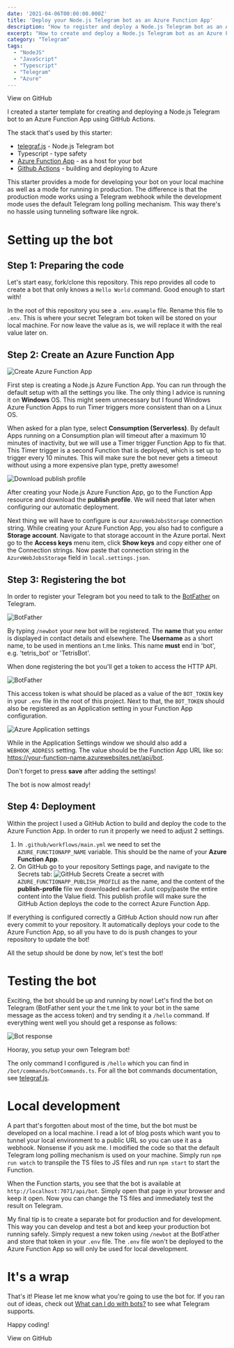 ```yaml
---
date: '2021-04-06T00:00:00.000Z'
title: 'Deploy your Node.js Telegram bot as an Azure Function App'
description: "How to register and deploy a Node.js Telegram bot as an Azure Function App"
excerpt: "How to create and deploy a Node.js Telegram bot as an Azure Function App using GitHub Actions, and how to develop the bot in a local development environment..."
category: "Telegram"
tags:
  - "NodeJS"
  - "JavaScript"
  - "Typescript"
  - "Telegram"
  - "Azure"
---
```



<GithubButton to="https://github.com/marcveens/telegram-bot-nodejs-azure-function-starter">View on GitHub</GithubButton>

I created a starter template for creating and deploying a Node.js Telegram bot to an Azure Function App using GitHub Actions. 

The stack that's used by this starter: 
- <a href="https://telegraf.js.org/" target="_blank" rel="noopener noreferrer">telegraf.js</a> - Node.js Telegram bot
- Typescript - type safety
- <a href="https://docs.microsoft.com/en-us/azure/azure-functions/" target="_blank" rel="noopener noreferrer">Azure Function App</a> - as a host for your bot
- <a href="https://github.com/features/actions" target="_blank" rel="noopener noreferrer">Github Actions</a> - building and deploying to Azure

This starter provides a mode for developing your bot on your local machine as well as a mode for running in production. The difference is that the production mode works using a Telegram webhook while the development mode uses the default Telegram long polling mechanism. This way there's no hassle using tunneling software like ngrok. 

# Setting up the bot
## Step 1: Preparing the code
Let's start easy, fork/clone this repository. This repo provides all code to create a bot that only knows a `Hello World` command. Good enough to start with! 

In the root of this repository you see a `.env.example` file. Rename this file to `.env`. This is where your secret Telegram bot token will be stored on your local machine. For now leave the value as is, we will replace it with the real value later on. 

## Step 2: Create an Azure Function App
![Create Azure Function App](/media/telegram-bot/create-function-app.jpg)

First step is creating a Node.js Azure Function App. You can run through the default setup with all the settings you like. The only thing I advice is running it on __Windows__ OS. This might seem unnecessary but I found Windows Azure Function Apps to run Timer triggers more consistent than on a Linux OS. 

When asked for a plan type, select __Consumption (Serverless)__. By default Apps running on a Consumption plan will timeout after a maximum 10 minutes of inactivity, but we will use a Timer trigger Function App to fix that. This Timer trigger is a second Function that is deployed, which is set up to trigger every 10 minutes. This will make sure the bot never gets a timeout without using a more expensive plan type, pretty awesome! 

![Download publish profile](/media/telegram-bot/publish-profile.jpg)

After creating your Node.js Azure Function App, go to the Function App resource and download the __publish profile__. We will need that later when configuring our automatic deployment.

Next thing we will have to configure is our `AzureWebJobsStorage` connection string. While creating your Azure Function App, you also had to configure a __Storage account__. Navigate to that storage account in the Azure portal. Next go to the __Access keys__ menu item, click __Show keys__ and copy either one of the Connection strings. Now paste that connection string in the `AzureWebJobsStorage` field in `local.settings.json`. 

## Step 3: Registering the bot
In order to register your Telegram bot you need to talk to the <a href="https://core.telegram.org/bots#6-botfather" target="_blank" rel="noopener noreferrer">BotFather</a> on Telegram. 

![BotFather](/media/telegram-bot/botfather.jpg)

By typing `/newbot` your new bot will be registered. The __name__ that you enter is displayed in contact details and elsewhere. The __Username__ as a short name, to be used in mentions an t.me links. This name __must__ end in 'bot', e.g. 'tetris_bot' or 'TetrisBot'.

When done registering the bot you'll get a token to access the HTTP API. 

![BotFather](/media/telegram-bot/botfather-done.jpg)

This access token is what should be placed as a value of the `BOT_TOKEN` key in your `.env` file in the root of this project. Next to that, the `BOT_TOKEN` should also be registered as an Application setting in your Function App configuration.

![Azure Application settings](/media/telegram-bot/bot-token-configuration-azure.jpg)

While in the Application Settings window we should also add a `WEBHOOK_ADDRESS` setting. The value should be the Function App URL like so: https://your-function-name.azurewebsites.net/api/bot.

Don't forget to press __save__ after adding the settings!

The bot is now almost ready!

## Step 4: Deployment 
Within the project I used a GitHub Action to build and deploy the code to the Azure Function App. In order to run it properly we need to adjust 2 settings.

1. In `.github/workflows/main.yml` we need to set the `AZURE_FUNCTIONAPP_NAME` variable. This should be the name of your __Azure Function App__.
2. On GitHub go to your repository Settings page, and navigate to the Secrets tab: 
    ![GitHub Secrets](/media/telegram-bot/github-actions-secrets.jpg)
    Create a secret with `AZURE_FUNCTIONAPP_PUBLISH_PROFILE` as the name, and the content of the __publish-profile__ file we downloaded earlier. Just copy/paste the entire content into the Value field. This publish profile will make sure the GitHub Action deploys the code to the correct Azure Function App.

If everything is configured correctly a GitHub Action should now run after every commit to your repository. It automatically deploys your code to the Azure Function App, so all you have to do is push changes to your repository to update the bot! 

All the setup should be done by now, let's test the bot!

# Testing the bot
Exciting, the bot should be up and running by now! Let's find the bot on Telegram (BotFather sent your the t.me link to your bot in the same message as the access token) and try sending it a `/hello` command. If everything went well you should get a response as follows:

![Bot response](/media/telegram-bot/bot-response.jpg)

Hooray, you setup your own Telegram bot! 

The only command I configured is `/hello` which you can find in `/bot/commands/botCommands.ts`. For all the bot commands documentation, see <a href="https://telegraf.js.org/" target="_blank" rel="noopener noreferrer">telegraf.js</a>. 

# Local development 
A part that's forgotten about most of the time, but the bot must be developed on a local machine. I read a lot of blog posts which want you to tunnel your local environment to a public URL so you can use it as a webhook. Nonsense if you ask me. I modified the code so that the default Telegram long polling mechanism is used on your machine. Simply run `npm run watch` to transpile the TS files to JS files and run `npm start` to start the Function. 

When the Function starts, you see that the bot is available at `http://localhost:7071/api/bot`. Simply open that page in your browser and keep it open. Now you can change the TS files and immediately test the result on Telegram. 

My final tip is to create a separate bot for production and for development. This way you can develop and test a bot and keep your production bot running safely. Simply request a new token using `/newbot` at the BotFather and store that token in your `.env` file. The `.env` file won't be deployed to the Azure Function App so will only be used for local development. 

# It's a wrap
That's it! Please let me know what you're going to use the bot for. If you ran out of ideas, check out <a href="https://core.telegram.org/bots#1-what-can-i-do-with-bots" target="_blank" rel="noopener noreferrer">What can I do with bots?</a> to see what Telegram supports. 

Happy coding!

<GithubButton to="https://github.com/marcveens/telegram-bot-nodejs-azure-function-starter">View on GitHub</GithubButton>